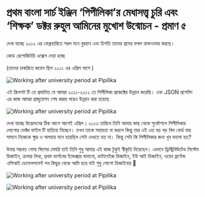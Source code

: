 # প্রথম বাংলা সার্চ ইঞ্জিন ‘পিপীলিকা’র মেধাসত্ত্ব চুরি এবং ‘শিক্ষক’ ডক্টর রুহুল আমিনের মুখোশ উন্মোচন - প্রমাণ ৫

দেখা যাচ্ছে ২০১২ এর ফেব্রুয়ারিতে সরল মনে বুরহান এবং চিশতি তাদের শ্রমের ফষল হ্যান্ডওভার করছে।

কোড রেপোজিটরি এক্সেস দেয়া হচ্ছে

(তাদের চাকরিতে জয়েন ছিল ২০১১ এর এপ্রিল মাসে )

![Working after university period at Pipilika](/static/images/ev5.1.jpg#centered)

এই স্ক্রিনশট টি তে প্রমানিত যে আমরা ২০১১-২০১২ তে পিপীলিকা প্রজেক্টের উন্নয়ন করেছি। এবং JSON প্রসেসিং এর কাজ আমরা গ্রাজুয়েশন শেষ করার পরেও উন্নয়ন করা হয়েছে

![Working after university period at Pipilika](/static/images/ev5.2.jpg#centered)

দেখা যাচ্ছে উদ্ভোদনের ঠিক আগে আগেই এপ্রিল ১ ২০১৩ তারিখে তিনি আমার কাছ থেকে সুকৌশলে পিপীলিকার লোগোর ভেক্টর ফাইল টি হাতিয়ে নিচ্ছেন। তখন তাকে সহায়তা না করলে কিন্তু তার এই এত বড় বড় বিল বোর্ড যার সামনে নিজেকে ক্ষুদ্র ও অসহায় মনে হয়েছিল সেটা দেখতে হত না। কিন্তু সেটা কি পিপীলিকার জন্য খুব ভালো হত?

উনার সম্ভবত গোল্ড ফিসের মেমরি তাই তিনি শুধু আমার এই কাজ টুকুই স্বীকৃতি দিয়েছেন। এভাবে ড্রিস্ট্রিবিউটেড সিস্টেম ডিজাইন, ক্রলার লিখা, প্রথম ভার্শনের ইন্ডেক্সার বানানো, ডাটাবেইজ ডিজাইন, ইউ আই ডিজাইন, ওয়েব ফ্রন্টেন্ড এপিআই ডেভেলপমেন্ট সব কিছুর থেকে আমি হয়ে যাই শুধু লোগো ডিজাইনার 🙂 


![Working after university period at Pipilika](/static/images/ev5.3.jpg#centered)

![Working after university period at Pipilika](/static/images/ev5.4.jpg#centered)